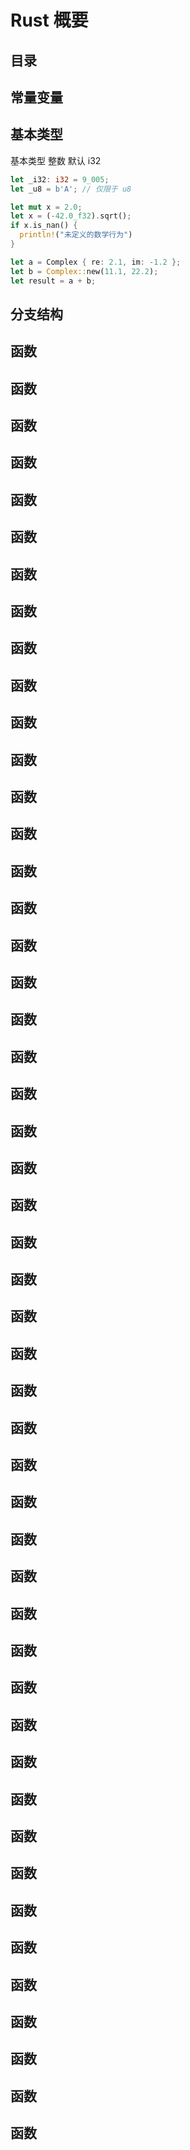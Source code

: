 # Rust 概要

## 目录

## 常量变量

## 基本类型

基本类型
整数 默认 i32

```rust
let _i32: i32 = 9_005;
let _u8 = b'A'; // 仅限于 u8
```

```rust
let mut x = 2.0;
let x = (-42.0_f32).sqrt();
if x.is_nan() {
  println!("未定义的数学行为")
}
```

```rust
let a = Complex { re: 2.1, im: -1.2 };
let b = Complex::new(11.1, 22.2);
let result = a + b;
```

## 分支结构

## 函数

## 函数

## 函数

## 函数

## 函数

## 函数

## 函数

## 函数

## 函数

## 函数

## 函数

## 函数

## 函数

## 函数

## 函数

## 函数

## 函数

## 函数

## 函数

## 函数

## 函数

## 函数

## 函数

## 函数

## 函数

## 函数

## 函数

## 函数

## 函数

## 函数

## 函数

## 函数

## 函数

## 函数

## 函数

## 函数

## 函数

## 函数

## 函数

## 函数

## 函数

## 函数

## 函数

## 函数

## 函数

## 函数

## 函数

## 函数

## 函数
